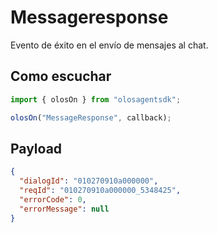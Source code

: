 # Messageresponse

Evento de éxito en el envío de mensajes al chat.

## Como escuchar

```js copy
import { olosOn } from "olosagentsdk";

olosOn("MessageResponse", callback);
```

## Payload

```json copy
{
  "dialogId": "010270910a000000",
  "reqId": "010270910a000000_5348425",
  "errorCode": 0,
  "errorMessage": null
}
```
